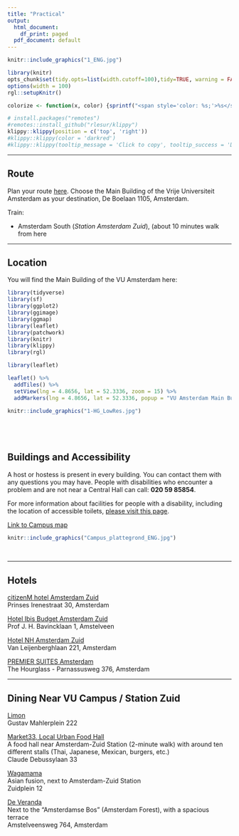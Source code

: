 ```yaml
---
title: "Practical"
output:
  html_document:
    df_print: paged
  pdf_document: default
---
```


```r
knitr::include_graphics("1_ENG.jpg")
```

```{=html}
<!---
https://stackoverflow.com/questions/30110377/saving-leaflet-output-as-html
--->
```
```r
library(knitr)
opts_chunk$set(tidy.opts=list(width.cutoff=100),tidy=TRUE, warning = FALSE, message = FALSE,comment = "#>", cache=TRUE, class.source=c("test"), class.output=c("test2"), cache.lazy = FALSE)
options(width = 100) 
rgl::setupKnitr()

colorize <- function(x, color) {sprintf("<span style='color: %s;'>%s</span>", color, x) }

```

```r
# install.packages("remotes")
#remotes::install_github("rlesur/klippy")
klippy::klippy(position = c('top', 'right'))
#klippy::klippy(color = 'darkred')
#klippy::klippy(tooltip_message = 'Click to copy', tooltip_success = 'Done')
```

------------------------------------------------------------------------

## Route

Plan your route [here](https://maps.app.goo.gl/2DGq2o79JUx8Rbmr5). Choose the Main Building of the Vrije Universiteit Amsterdam as your destination, De Boelaan 1105, Amsterdam.

Train:

-   Amsterdam South (*Station Amsterdam Zuid*), (about 10 minutes walk from here

------------------------------------------------------------------------

## Location

You will find the Main Building of the VU Amsterdam here:

```r

library(tidyverse)
library(sf)
library(ggplot2)
library(ggimage)
library(ggmap)
library(leaflet)
library(patchwork)
library(knitr)
library(klippy)
library(rgl)

```

```r
library(leaflet)

leaflet() %>%
  addTiles() %>%
  setView(lng = 4.8656, lat = 52.3336, zoom = 15) %>%
  addMarkers(lng = 4.8656, lat = 52.3336, popup = "VU Amsterdam Main Building")

```

```r
knitr::include_graphics("1-HG_LowRes.jpg")
```

<br> 
------------------------------------------------------------------------

## Buildings and Accessibility

A host or hostess is present in every building. You can contact them with any questions you may have.
People with disabilities who encounter a problem and are not near a Central Hall can call: **020 59 85854**.

For more information about facilities for people with a disability, including the location of accessible toilets,
[please visit this page](https://vu.nl/en/about-vu/more-about/facilities-for-people-with-a-disability).

[Link to Campus map](https://vu.nl/en/about-vu/more-about/vu-campus-map)
<br>

```r
knitr::include_graphics("Campus_plattegrond_ENG.jpg")
```
 
<br>

------------------------------------------------------------------------

## Hotels

[citizenM hotel Amsterdam Zuid](https://www.citizenm.com/nl/hotels/europa/amsterdam/zuid-hotel?utm_source=google&utm_medium=cpc&utm_campaign=o:NL-m:CM-ch:SEA-ph:ALWON-l:NL-cat:HT-ct:BRAND-dco:NL-r:D-cit:AMSTERDAM-h:ALL&gad_source=1&gad_campaignid=16101105357&gclid=CjwKCAjw_pDBBhBMEiwAmY02Npl9SkdxYdkvgWoxq33e2hNKledtl-BhJvMiPNx2Rb6VtKbF4GoX3BoCoB0QAvD_BwE) <br>
Prinses Irenestraat 30, Amsterdam

[Hotel Ibis Budget Amsterdam Zuid](https://all.accor.com/hotel/A3P2/index.nl.shtml) <br>
Prof J. H. Bavincklaan 1, Amstelveen

[Hotel NH Amsterdam Zuid](https://www.nh-hotels.com/en/hotel/nh-amsterdam-zuid?campid=8435708&utm_campaign=nh_hotel&utm_source=google&utm_medium=cpc&utm_id=22343106421&utm_source_platform=sa360&gclsrc=aw.ds&gad_source=1&gad_campaignid=22343106421&gclid=CjwKCAjw_pDBBhBMEiwAmY02NriPEjw6PAyOizslYFsyqsSnj_ZM0KErS66xFf4sFOJRsP4wcuL1MxoCdvkQAvD_BwE) <br>
Van Leijenberghlaan 221, Amsterdam

[PREMIER SUITES Amsterdam](https://www.premiersuiteseurope.com/nl/locaties/nederland/amsterdam/serviced-apartments-amsterdam) <br>
The Hourglass - Parnassusweg 376, Amsterdam

------------------------------------------------------------------------

## Dining Near VU Campus / Station Zuid

[Limon](https://limon.amsterdam/) <br>
Gustav Mahlerplein 222

[Market33, Local Urban Food Hall](https://market33.nl/nl/) <br>
A food hall near Amsterdam-Zuid Station (2-minute walk) with around ten different stalls (Thai, Japanese, Mexican, burgers, etc.) <br>
Claude Debussylaan 33

[Wagamama](https://www.wagamama.nl/restaurants/zuidplein) <br>
Asian fusion, next to Amsterdam-Zuid Station <br>
Zuidplein 12

[De Veranda](https://deveranda.nl/) <br>
Next to the "Amsterdamse Bos" (Amsterdam Forest), with a spacious terrace <br>
Amstelveensweg 764, Amsterdam

